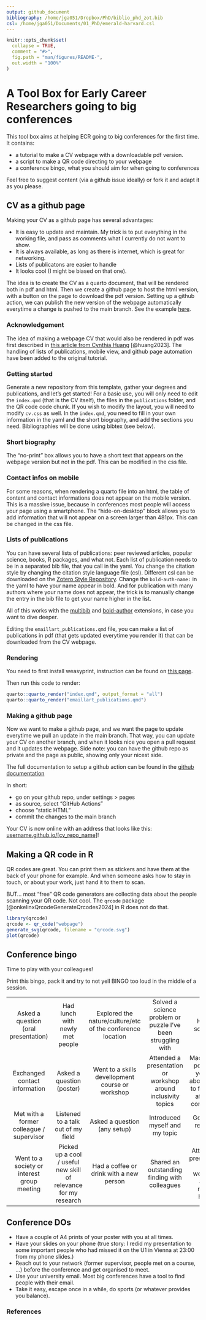 ```yaml
---
output: github_document
bibliography: /home/jga051/Dropbox/PhD/biblio_phd_zot.bib
csl: /home/jga051/Documents/01_PhD/emerald-harvard.csl
---
```

```r
knitr::opts_chunk$set(
  collapse = TRUE,
  comment = "#>",
  fig.path = "man/figures/README-",
  out.width = "100%"
)
```

# A Tool Box for Early Career Researchers going to big conferences

This tool box aims at helping ECR going to big conferences for the first time.
It contains:

- a tutorial to make a CV webpage with a downloadable pdf version.
- a script to make a QR code directing to your webpage
- a conference bingo, what you should aim for when going to conferences

Feel free to suggest content (via a github issue ideally) or fork it and adapt it as you please.

## CV as a github page

Making your CV as a github page has several advantages:

- It is easy to update and maintain.
  My trick is to put everything in the working file, and pass as comments what I currently do not want to show.
- It is always available, as long as there is internet, which is great for networking.
- Lists of publicatons are easier to handle
- It looks cool (I might be biased on that one).

The idea is to create the CV as a quarto document, that will be rendered both in pdf and html.
Then we create a github page to host the html version, with a button on the page to download the pdf version.
Setting up a github action, we can publish the new version of the webpage automatically everytime a change is pushed to the main branch.
See the example [here](https://jogaudard.github.io/ecr_toolbox/).

### Acknowledgement

The idea of making a webpage CV that would also be rendered in pdf was first described in [this article from Cynthia Huang](https://www.cynthiahqy.com/posts/cv-html-pdf/) [@huang2023].
The handling of lists of publications, mobile view, and github page automation have been added to the original tutorial.

### Getting started

Generate a new repository from this template, gather your degrees and publications, and let's get started!
For a basic use, you will only need to edit the `index.qmd` (that is the CV itself), the files in the `publications` folder, and the QR code code chunk.
If you wish to modify the layout, you will need to modify `cv.css` as well.
In the `index.qmd`, you need to fill in your own information in the yaml and the short biography, and add the sections you need.
Bibliographies will be done using bibtex (see below).


### Short biography
The "no-print" box allows you to have a short text that appears on the webpage version but not in the pdf.
This can be modified in the css file.


### Contact infos on mobile
For some reasons, when rendering a quarto file into an html, the table of content and contact informations does not appear on the mobile version.
This is a massive issue, because in conferences most people will access your page using a smartphone.
The "hide-on-desktop" block allows you to add information that will not appear on a screen larger than 481px.
This can be changed in the css file.


### Lists of publications
You can have several lists of publications: peer reviewed articles, popular science, books, R packages, and what not.
Each list of publication needs to be in a separated bib file, that you call in the yaml.
You change the citation style by changing the citation style language file (csl).
Different csl can be downloaded on the [Zotero Style Repository](https://www.zotero.org/styles).
Change the `bold-auth-name:` in the yaml to have your name appear in bold.
And for publication with many authors where your name does not appear, the trick is to manually change the entry in the bib file to get your name higher in the list.

All of this works with the [multibib](https://github.com/pandoc-ext/multibib#readme) and [bold-author](https://stackoverflow.com/a/76429867/10685715) extensions, in case you want to dive deeper.

Editing the `emaillart_publications.qmd` file, you can make a list of publications in pdf (that gets updated everytime you render it) that can be downloaded from the CV webpage.

### Rendering

You need to first install weasyprint, instruction can be found on [this page](https://doc.courtbouillon.org/weasyprint/stable/first_steps.html#installation).

Then run this code to render:

```r
quarto::quarto_render("index.qmd", output_format = "all")
quarto::quarto_render("emaillart_publications.qmd")
```

### Making a github page

Now we want to make a github page, and we want the page to update everytime we pull an update in the main branch.
That way, you can update your CV on another branch, and when it looks nice you open a pull request and it updates the webpage.
Side note: you can have the github repo as private and the page as public, showing only your nicest side.

The full documentation to setup a github action can be found in the [github documentation](https://docs.github.com/en/pages/getting-started-with-github-pages/configuring-a-publishing-source-for-your-github-pages-site#publishing-with-a-custom-github-actions-workflow)

In short:

- go on your github repo, under settings > pages
- as source, select "GitHub Actions"
- choose "static HTML"
- commit the changes to the main branch

Your CV is now online with an address that looks like this: [username.github.io/[cv_repo_name]](https://jogaudard.github.io/ecr_toolbox/)!

## Making a QR code in R

QR codes are great.
You can print them as stickers and have them at the back of your phone for example.
And when someone asks how to stay in touch, or about your work, just hand it to them to scan.

BUT... most "free" QR code generators are collecting data about the people scanning your QR code.
Not cool.
The `qrcode` package [@onkelinxQrcodeGenerateQrcodes2024] in R does not do that.

```r
library(qrcode)
qrcode <- qr_code("webpage")
generate_svg(qrcode, filename = "qrcode.svg")
plot(qrcode)
```

## Conference bingo

Time to play with your colleagues!

Print this bingo, pack it and try to not yell BINGO too loud in the middle of a session.

 --------------------------------------------- ------------------------------------------------------------------ -------------------------------------------------------------- --------------------------------------------------------------- -------------------------------------------------------------------------------
      Asked a question (oral presentation)                       Had lunch with newly met people                    Explored the  nature/culture/etc of the conference location    Solved a science problem or puzzle I've been struggling with                                   Helped someone                                  
         Exchanged contact information                              Asked a question (poster)                             Went to a skills devellopment course or workshop        Attended a presentation or workshop around inclusivity topics   Made action points for yourself about things to follow up after the conference  
    Met with a former colleague / supervisor                    Listened to a talk out of my field                                  Asked a question (any setup)                                  Introduced myself and my topic                                              Got a new research idea                             
  Went to a society or interest group meeting   Picked up a cool / useful new skill of relevance for my research              Had a coffee or drink with a new person                     Shared an outstanding finding with colleagues                       Attended a presentation or workshop about mental health             
 --------------------------------------------- ------------------------------------------------------------------ -------------------------------------------------------------- --------------------------------------------------------------- -------------------------------------------------------------------------------


 <!-- --------------------------------------------- ------------------------------------------------------------------- ------------------------------------------------------------- -------------------------------------------------------------------------------- 
      Asked a question (oral presentation)                       Had lunch with newly met people                    Explored the  nature/culture/etc of the conference location            Solved a science problem or puzzle I've been struggling with           
               Exchanged contacts                                   Asked a question (poster)                             Went to a skills devellopment course or workshop        Made action points for yourself about things to follow up after the conference  
            Got a new research idea                             Listened to a talk out of my field                                  Asked a question (any setup)                                          Introduced myself and my topic                          
  Went to a society or interest group meeting   Picked up a cool / useful new skill of relevance for my research              Had a coffee or drink with a new person                              Shared an outstanding finding with colleagues                  
 --------------------------------------------- ------------------------------------------------------------------- ------------------------------------------------------------- --------------------------------------------------------------------------------  -->

## Conference DOs

- Have a couple of A4 prints of your poster with you at all times.
- Have your slides on your phone (true story: I redid my presentation to some important people who had missed it on the U1 in Vienna at 23:00 from my phone slides.)
- Reach out to your network (former supervisor, people met on a course, ...) before the conference and get organised to meet.
- Use your university email. Most big conferences have a tool to find people with their email.
- Take it easy, escape once in a while, do sports (or whatever provides you balance).

<!-- ## Conference DON'Ts -->

### References
